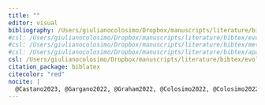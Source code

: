 ```yaml
---
title: ""
editor: visual
bibliography: /Users/giulianocolosimo/Dropbox/manuscripts/literature/bibtex/comprehensive_database.bib
#csl: /Users/giulianocolosimo/Dropbox/manuscripts/literature/bibtex/evolution.csl
#csl: /Users/giulianocolosimo/Dropbox/manuscripts/literature/bibtex/methods-in-ecology-and-evolution.csl
#csl: /Users/giulianocolosimo/Dropbox/manuscripts/literature/bibtex/apa_5th_edition.csl
csl: /Users/giulianocolosimo/Dropbox/manuscripts/literature/bibtex/evolutionary-ecology-research.csl
citation_package: biblatex
citecolor: "red"
nocite: |
  @Castano2023, @Gargano2022, @Graham2022, @Colosimo2022, @Colosimo2022b, @Colosimo2021b, @Colosimo2020, @Colosimo2020a, @Gerber2020, @Loreti2020, @Pasachnik2020, @Russo2020, @Mariani2019, @Welch2017, @Aplasca2016a, @Colosimo2014 
---
```

